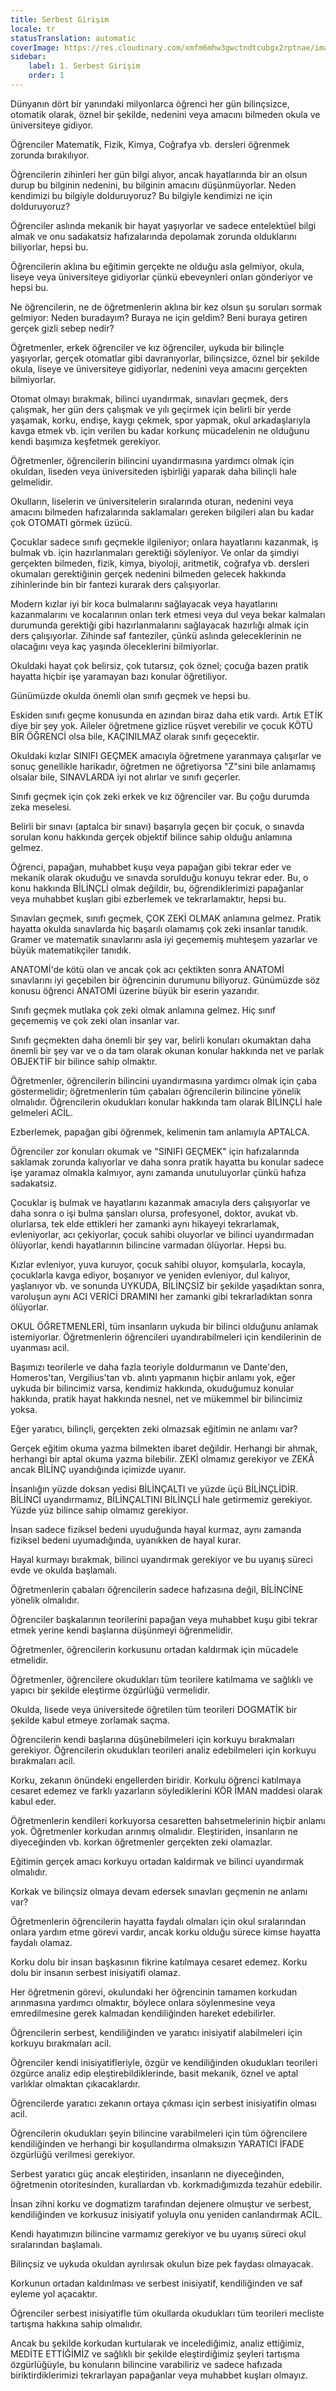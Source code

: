 ```yaml
---
title: Serbest Girişim
locale: tr
statusTranslation: automatic
coverImage: https://res.cloudinary.com/xmfm6mhw3gwctndtcubgx2rptnae/image/upload/v1740337243/small_cover_educacion_fundamental_a051170f1c.webp
sidebar:
    label: 1. Serbest Girişim
    order: 1
---
```

Dünyanın dört bir yanındaki milyonlarca öğrenci her gün bilinçsizce, otomatik olarak, öznel bir şekilde, nedenini veya amacını bilmeden okula ve üniversiteye gidiyor.

Öğrenciler Matematik, Fizik, Kimya, Coğrafya vb. dersleri öğrenmek zorunda bırakılıyor.

Öğrencilerin zihinleri her gün bilgi alıyor, ancak hayatlarında bir an olsun durup bu bilginin nedenini, bu bilginin amacını düşünmüyorlar. Neden kendimizi bu bilgiyle dolduruyoruz? Bu bilgiyle kendimizi ne için dolduruyoruz?

Öğrenciler aslında mekanik bir hayat yaşıyorlar ve sadece entelektüel bilgi almak ve onu sadakatsiz hafızalarında depolamak zorunda olduklarını biliyorlar, hepsi bu.

Öğrencilerin aklına bu eğitimin gerçekte ne olduğu asla gelmiyor, okula, liseye veya üniversiteye gidiyorlar çünkü ebeveynleri onları gönderiyor ve hepsi bu.

Ne öğrencilerin, ne de öğretmenlerin aklına bir kez olsun şu soruları sormak gelmiyor: Neden buradayım? Buraya ne için geldim? Beni buraya getiren gerçek gizli sebep nedir?

Öğretmenler, erkek öğrenciler ve kız öğrenciler, uykuda bir bilinçle yaşıyorlar, gerçek otomatlar gibi davranıyorlar, bilinçsizce, öznel bir şekilde okula, liseye ve üniversiteye gidiyorlar, nedenini veya amacını gerçekten bilmiyorlar.

Otomat olmayı bırakmak, bilinci uyandırmak, sınavları geçmek, ders çalışmak, her gün ders çalışmak ve yılı geçirmek için belirli bir yerde yaşamak, korku, endişe, kaygı çekmek, spor yapmak, okul arkadaşlarıyla kavga etmek vb. için verilen bu kadar korkunç mücadelenin ne olduğunu kendi başımıza keşfetmek gerekiyor.

Öğretmenler, öğrencilerin bilincini uyandırmasına yardımcı olmak için okuldan, liseden veya üniversiteden işbirliği yaparak daha bilinçli hale gelmelidir.

Okulların, liselerin ve üniversitelerin sıralarında oturan, nedenini veya amacını bilmeden hafızalarında saklamaları gereken bilgileri alan bu kadar çok OTOMATI görmek üzücü.

Çocuklar sadece sınıfı geçmekle ilgileniyor; onlara hayatlarını kazanmak, iş bulmak vb. için hazırlanmaları gerektiği söyleniyor. Ve onlar da şimdiyi gerçekten bilmeden, fizik, kimya, biyoloji, aritmetik, coğrafya vb. dersleri okumaları gerektiğinin gerçek nedenini bilmeden gelecek hakkında zihinlerinde bin bir fantezi kurarak ders çalışıyorlar.

Modern kızlar iyi bir koca bulmalarını sağlayacak veya hayatlarını kazanmalarını ve kocalarının onları terk etmesi veya dul veya bekar kalmaları durumunda gerektiği gibi hazırlanmalarını sağlayacak hazırlığı almak için ders çalışıyorlar. Zihinde saf fanteziler, çünkü aslında geleceklerinin ne olacağını veya kaç yaşında öleceklerini bilmiyorlar.

Okuldaki hayat çok belirsiz, çok tutarsız, çok öznel; çocuğa bazen pratik hayatta hiçbir işe yaramayan bazı konular öğretiliyor.

Günümüzde okulda önemli olan sınıfı geçmek ve hepsi bu.

Eskiden sınıfı geçme konusunda en azından biraz daha etik vardı. Artık ETİK diye bir şey yok. Aileler öğretmene gizlice rüşvet verebilir ve çocuk KÖTÜ BİR ÖĞRENCİ olsa bile, KAÇINILMAZ olarak sınıfı geçecektir.

Okuldaki kızlar SINIFI GEÇMEK amacıyla öğretmene yaranmaya çalışırlar ve sonuç genellikle harikadır, öğretmen ne öğretiyorsa "Z"sini bile anlamamış olsalar bile, SINAVLARDA iyi not alırlar ve sınıfı geçerler.

Sınıfı geçmek için çok zeki erkek ve kız öğrenciler var. Bu çoğu durumda zeka meselesi.

Belirli bir sınavı (aptalca bir sınavı) başarıyla geçen bir çocuk, o sınavda sorulan konu hakkında gerçek objektif bilince sahip olduğu anlamına gelmez.

Öğrenci, papağan, muhabbet kuşu veya papağan gibi tekrar eder ve mekanik olarak okuduğu ve sınavda sorulduğu konuyu tekrar eder. Bu, o konu hakkında BİLİNÇLİ olmak değildir, bu, öğrendiklerimizi papağanlar veya muhabbet kuşları gibi ezberlemek ve tekrarlamaktır, hepsi bu.

Sınavları geçmek, sınıfı geçmek, ÇOK ZEKİ OLMAK anlamına gelmez. Pratik hayatta okulda sınavlarda hiç başarılı olamamış çok zeki insanlar tanıdık. Gramer ve matematik sınavlarını asla iyi geçememiş muhteşem yazarlar ve büyük matematikçiler tanıdık.

ANATOMİ'de kötü olan ve ancak çok acı çektikten sonra ANATOMİ sınavlarını iyi geçebilen bir öğrencinin durumunu biliyoruz. Günümüzde söz konusu öğrenci ANATOMİ üzerine büyük bir eserin yazarıdır.

Sınıfı geçmek mutlaka çok zeki olmak anlamına gelmez. Hiç sınıf geçememiş ve çok zeki olan insanlar var.

Sınıfı geçmekten daha önemli bir şey var, belirli konuları okumaktan daha önemli bir şey var ve o da tam olarak okunan konular hakkında net ve parlak OBJEKTİF bir bilince sahip olmaktır.

Öğretmenler, öğrencilerin bilincini uyandırmasına yardımcı olmak için çaba göstermelidir; öğretmenlerin tüm çabaları öğrencilerin bilincine yönelik olmalıdır. Öğrencilerin okudukları konular hakkında tam olarak BİLİNÇLİ hale gelmeleri ACİL.

Ezberlemek, papağan gibi öğrenmek, kelimenin tam anlamıyla APTALCA.

Öğrenciler zor konuları okumak ve "SINIFI GEÇMEK" için hafızalarında saklamak zorunda kalıyorlar ve daha sonra pratik hayatta bu konular sadece işe yaramaz olmakla kalmıyor, aynı zamanda unutuluyorlar çünkü hafıza sadakatsiz.

Çocuklar iş bulmak ve hayatlarını kazanmak amacıyla ders çalışıyorlar ve daha sonra o işi bulma şansları olursa, profesyonel, doktor, avukat vb. olurlarsa, tek elde ettikleri her zamanki aynı hikayeyi tekrarlamak, evleniyorlar, acı çekiyorlar, çocuk sahibi oluyorlar ve bilinci uyandırmadan ölüyorlar, kendi hayatlarının bilincine varmadan ölüyorlar. Hepsi bu.

Kızlar evleniyor, yuva kuruyor, çocuk sahibi oluyor, komşularla, kocayla, çocuklarla kavga ediyor, boşanıyor ve yeniden evleniyor, dul kalıyor, yaşlanıyor vb. ve sonunda UYKUDA, BİLİNÇSİZ bir şekilde yaşadıktan sonra, varoluşun aynı ACI VERİCİ DRAMINI her zamanki gibi tekrarladıktan sonra ölüyorlar.

OKUL ÖĞRETMENLERİ, tüm insanların uykuda bir bilinci olduğunu anlamak istemiyorlar. Öğretmenlerin öğrencileri uyandırabilmeleri için kendilerinin de uyanması acil.

Başımızı teorilerle ve daha fazla teoriyle doldurmanın ve Dante'den, Homeros'tan, Vergilius'tan vb. alıntı yapmanın hiçbir anlamı yok, eğer uykuda bir bilincimiz varsa, kendimiz hakkında, okuduğumuz konular hakkında, pratik hayat hakkında nesnel, net ve mükemmel bir bilincimiz yoksa.

Eğer yaratıcı, bilinçli, gerçekten zeki olmazsak eğitimin ne anlamı var?

Gerçek eğitim okuma yazma bilmekten ibaret değildir. Herhangi bir ahmak, herhangi bir aptal okuma yazma bilebilir. ZEKİ olmamız gerekiyor ve ZEKÂ ancak BİLİNÇ uyandığında içimizde uyanır.

İnsanlığın yüzde doksan yedisi BİLİNÇALTI ve yüzde üçü BİLİNÇLİDİR. BİLİNCİ uyandırmamız, BİLİNÇALTINI BİLİNÇLİ hale getirmemiz gerekiyor. Yüzde yüz bilince sahip olmamız gerekiyor.

İnsan sadece fiziksel bedeni uyuduğunda hayal kurmaz, aynı zamanda fiziksel bedeni uyumadığında, uyanıkken de hayal kurar.

Hayal kurmayı bırakmak, bilinci uyandırmak gerekiyor ve bu uyanış süreci evde ve okulda başlamalı.

Öğretmenlerin çabaları öğrencilerin sadece hafızasına değil, BİLİNCİNE yönelik olmalıdır.

Öğrenciler başkalarının teorilerini papağan veya muhabbet kuşu gibi tekrar etmek yerine kendi başlarına düşünmeyi öğrenmelidir.

Öğretmenler, öğrencilerin korkusunu ortadan kaldırmak için mücadele etmelidir.

Öğretmenler, öğrencilere okudukları tüm teorilere katılmama ve sağlıklı ve yapıcı bir şekilde eleştirme özgürlüğü vermelidir.

Okulda, lisede veya üniversitede öğretilen tüm teorileri DOGMATİK bir şekilde kabul etmeye zorlamak saçma.

Öğrencilerin kendi başlarına düşünebilmeleri için korkuyu bırakmaları gerekiyor. Öğrencilerin okudukları teorileri analiz edebilmeleri için korkuyu bırakmaları acil.

Korku, zekanın önündeki engellerden biridir. Korkulu öğrenci katılmaya cesaret edemez ve farklı yazarların söylediklerini KÖR İMAN maddesi olarak kabul eder.

Öğretmenlerin kendileri korkuyorsa cesaretten bahsetmelerinin hiçbir anlamı yok. Öğretmenler korkudan arınmış olmalıdır. Eleştiriden, insanların ne diyeceğinden vb. korkan öğretmenler gerçekten zeki olamazlar.

Eğitimin gerçek amacı korkuyu ortadan kaldırmak ve bilinci uyandırmak olmalıdır.

Korkak ve bilinçsiz olmaya devam edersek sınavları geçmenin ne anlamı var?

Öğretmenlerin öğrencilerin hayatta faydalı olmaları için okul sıralarından onlara yardım etme görevi vardır, ancak korku olduğu sürece kimse hayatta faydalı olamaz.

Korku dolu bir insan başkasının fikrine katılmaya cesaret edemez. Korku dolu bir insanın serbest inisiyatifi olamaz.

Her öğretmenin görevi, okulundaki her öğrencinin tamamen korkudan arınmasına yardımcı olmaktır, böylece onlara söylenmesine veya emredilmesine gerek kalmadan kendiliğinden hareket edebilirler.

Öğrencilerin serbest, kendiliğinden ve yaratıcı inisiyatif alabilmeleri için korkuyu bırakmaları acil.

Öğrenciler kendi inisiyatifleriyle, özgür ve kendiliğinden okudukları teorileri özgürce analiz edip eleştirebildiklerinde, basit mekanik, öznel ve aptal varlıklar olmaktan çıkacaklardır.

Öğrencilerde yaratıcı zekanın ortaya çıkması için serbest inisiyatifin olması acil.

Öğrencilerin okudukları şeyin bilincine varabilmeleri için tüm öğrencilere kendiliğinden ve herhangi bir koşullandırma olmaksızın YARATICI İFADE özgürlüğü verilmesi gerekiyor.

Serbest yaratıcı güç ancak eleştiriden, insanların ne diyeceğinden, öğretmenin otoritesinden, kurallardan vb. korkmadığımızda tezahür edebilir.

İnsan zihni korku ve dogmatizm tarafından dejenere olmuştur ve serbest, kendiliğinden ve korkusuz inisiyatif yoluyla onu yeniden canlandırmak ACİL.

Kendi hayatımızın bilincine varmamız gerekiyor ve bu uyanış süreci okul sıralarından başlamalı.

Bilinçsiz ve uykuda okuldan ayrılırsak okulun bize pek faydası olmayacak.

Korkunun ortadan kaldırılması ve serbest inisiyatif, kendiliğinden ve saf eyleme yol açacaktır.

Öğrenciler serbest inisiyatifle tüm okullarda okudukları tüm teorileri mecliste tartışma hakkına sahip olmalıdır.

Ancak bu şekilde korkudan kurtularak ve incelediğimiz, analiz ettiğimiz, MEDİTE ETTİĞİMİZ ve sağlıklı bir şekilde eleştirdiğimiz şeyleri tartışma özgürlüğüyle, bu konuların bilincine varabiliriz ve sadece hafızada biriktirdiklerimizi tekrarlayan papağanlar veya muhabbet kuşları olmayız.

